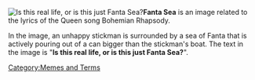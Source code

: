 [[File:Fanta Sea.jpg|thumb|'''Is this real life, or is this just Fanta Sea?''']]'''Fanta Sea''' is an image related to the lyrics of the Queen song Bohemian Rhapsody.

In the image, an unhappy stickman is surrounded by a sea of Fanta that is actively pouring out of a can bigger than the stickman's boat. The text in the image is "'''Is this real life, or is this just Fanta Sea?'''".

[[Category:Memes and Terms]]